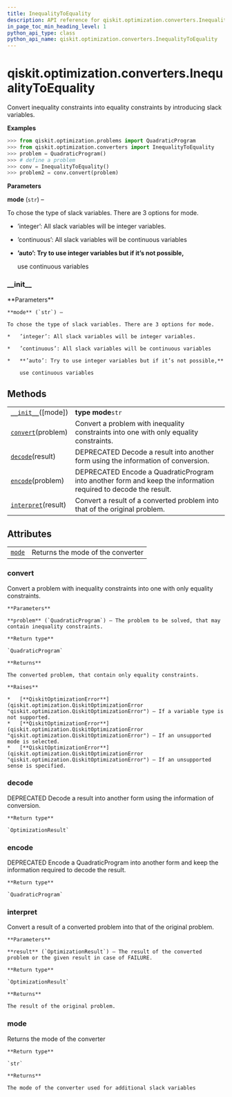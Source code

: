 ```yaml
---
title: InequalityToEquality
description: API reference for qiskit.optimization.converters.InequalityToEquality
in_page_toc_min_heading_level: 1
python_api_type: class
python_api_name: qiskit.optimization.converters.InequalityToEquality
---
```


<span id="qiskit-optimization-converters-inequalitytoequality" />

# qiskit.optimization.converters.InequalityToEquality

<Class id="qiskit.optimization.converters.InequalityToEquality" isDedicatedPage={true} github="https://github.com/qiskit-community/qiskit-aqua/tree/stable/0.8/qiskit/optimization/converters/inequality_to_equality.py" signature="InequalityToEquality(mode='auto')">
  Convert inequality constraints into equality constraints by introducing slack variables.

  **Examples**

  ```python
  >>> from qiskit.optimization.problems import QuadraticProgram
  >>> from qiskit.optimization.converters import InequalityToEquality
  >>> problem = QuadraticProgram()
  >>> # define a problem
  >>> conv = InequalityToEquality()
  >>> problem2 = conv.convert(problem)
  ```

  **Parameters**

  **mode** (`str`) –

  To chose the type of slack variables. There are 3 options for mode.

  *   ’integer’: All slack variables will be integer variables.

  *   ’continuous’: All slack variables will be continuous variables

  *   **’auto’: Try to use integer variables but if it’s not possible,**

      use continuous variables

  ### \_\_init\_\_

  <Function id="qiskit.optimization.converters.InequalityToEquality.__init__" signature="__init__(mode='auto')">
    **Parameters**

    **mode** (`str`) –

    To chose the type of slack variables. There are 3 options for mode.

    *   ’integer’: All slack variables will be integer variables.

    *   ’continuous’: All slack variables will be continuous variables

    *   **’auto’: Try to use integer variables but if it’s not possible,**

        use continuous variables
  </Function>

  ## Methods

  |                                                                                                                                                       |                                                                                                                |
  | ----------------------------------------------------------------------------------------------------------------------------------------------------- | -------------------------------------------------------------------------------------------------------------- |
  | [`__init__`](#qiskit.optimization.converters.InequalityToEquality.__init__ "qiskit.optimization.converters.InequalityToEquality.__init__")(\[mode])   | **type mode**`str`                                                                                             |
  | [`convert`](#qiskit.optimization.converters.InequalityToEquality.convert "qiskit.optimization.converters.InequalityToEquality.convert")(problem)      | Convert a problem with inequality constraints into one with only equality constraints.                         |
  | [`decode`](#qiskit.optimization.converters.InequalityToEquality.decode "qiskit.optimization.converters.InequalityToEquality.decode")(result)          | DEPRECATED Decode a result into another form using the information of conversion.                              |
  | [`encode`](#qiskit.optimization.converters.InequalityToEquality.encode "qiskit.optimization.converters.InequalityToEquality.encode")(problem)         | DEPRECATED Encode a QuadraticProgram into another form and keep the information required to decode the result. |
  | [`interpret`](#qiskit.optimization.converters.InequalityToEquality.interpret "qiskit.optimization.converters.InequalityToEquality.interpret")(result) | Convert a result of a converted problem into that of the original problem.                                     |

  ## Attributes

  |                                                                                                                                |                                   |
  | ------------------------------------------------------------------------------------------------------------------------------ | --------------------------------- |
  | [`mode`](#qiskit.optimization.converters.InequalityToEquality.mode "qiskit.optimization.converters.InequalityToEquality.mode") | Returns the mode of the converter |

  ### convert

  <Function id="qiskit.optimization.converters.InequalityToEquality.convert" signature="convert(problem)">
    Convert a problem with inequality constraints into one with only equality constraints.

    **Parameters**

    **problem** (`QuadraticProgram`) – The problem to be solved, that may contain inequality constraints.

    **Return type**

    `QuadraticProgram`

    **Returns**

    The converted problem, that contain only equality constraints.

    **Raises**

    *   [**QiskitOptimizationError**](qiskit.optimization.QiskitOptimizationError "qiskit.optimization.QiskitOptimizationError") – If a variable type is not supported.
    *   [**QiskitOptimizationError**](qiskit.optimization.QiskitOptimizationError "qiskit.optimization.QiskitOptimizationError") – If an unsupported mode is selected.
    *   [**QiskitOptimizationError**](qiskit.optimization.QiskitOptimizationError "qiskit.optimization.QiskitOptimizationError") – If an unsupported sense is specified.
  </Function>

  ### decode

  <Function id="qiskit.optimization.converters.InequalityToEquality.decode" signature="decode(result)">
    DEPRECATED Decode a result into another form using the information of conversion.

    **Return type**

    `OptimizationResult`
  </Function>

  ### encode

  <Function id="qiskit.optimization.converters.InequalityToEquality.encode" signature="encode(problem)">
    DEPRECATED Encode a QuadraticProgram into another form and keep the information required to decode the result.

    **Return type**

    `QuadraticProgram`
  </Function>

  ### interpret

  <Function id="qiskit.optimization.converters.InequalityToEquality.interpret" signature="interpret(result)">
    Convert a result of a converted problem into that of the original problem.

    **Parameters**

    **result** (`OptimizationResult`) – The result of the converted problem or the given result in case of FAILURE.

    **Return type**

    `OptimizationResult`

    **Returns**

    The result of the original problem.
  </Function>

  ### mode

  <Function id="qiskit.optimization.converters.InequalityToEquality.mode" signature="property mode">
    Returns the mode of the converter

    **Return type**

    `str`

    **Returns**

    The mode of the converter used for additional slack variables
  </Function>
</Class>

